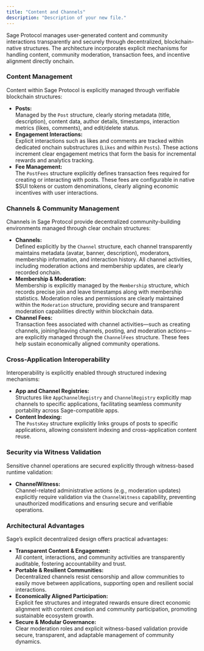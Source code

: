 ```yaml
---
title: "Content and Channels"
description: "Description of your new file."
---
```


Sage Protocol manages user-generated content and community interactions transparently and securely through decentralized, blockchain-native structures. The architecture incorporates explicit mechanisms for handling content, community moderation, transaction fees, and incentive alignment directly onchain.

### **Content Management**

Content within Sage Protocol is explicitly managed through verifiable blockchain structures:

- **Posts:**\
  Managed by the `Post` structure, clearly storing metadata (title, description), content data, author details, timestamps, interaction metrics (likes, comments), and edit/delete status.
- **Engagement Interactions:**\
  Explicit interactions such as likes and comments are tracked within dedicated onchain substructures (`Likes` and within `Posts`). These actions increment clear engagement metrics that form the basis for incremental rewards and analytics tracking.
- **Fee Management:**\
  The `PostFees` structure explicitly defines transaction fees required for creating or interacting with posts. These fees are configurable in native \$SUI tokens or custom denominations, clearly aligning economic incentives with user interactions.

### **Channels & Community Management**

Channels in Sage Protocol provide decentralized community-building environments managed through clear onchain structures:

- **Channels:**\
  Defined explicitly by the `Channel` structure, each channel transparently maintains metadata (avatar, banner, description), moderators, membership information, and interaction history. All channel activities, including moderation actions and membership updates, are clearly recorded onchain.
- **Membership & Moderation:**\
  Membership is explicitly managed by the `Membership` structure, which records precise join and leave timestamps along with membership statistics. Moderation roles and permissions are clearly maintained within the `Moderation` structure, providing secure and transparent moderation capabilities directly within blockchain data.
- **Channel Fees:**\
  Transaction fees associated with channel activities—such as creating channels, joining/leaving channels, posting, and moderation actions—are explicitly managed through the `ChannelFees` structure. These fees help sustain economically aligned community operations.

### **Cross-Application Interoperability**

Interoperability is explicitly enabled through structured indexing mechanisms:

- **App and Channel Registries:**\
  Structures like `AppChannelRegistry` and `ChannelRegistry` explicitly map channels to specific applications, facilitating seamless community portability across Sage-compatible apps.
- **Content Indexing:**\
  The `PostsKey` structure explicitly links groups of posts to specific applications, allowing consistent indexing and cross-application content reuse.

### **Security via Witness Validation**

Sensitive channel operations are secured explicitly through witness-based runtime validation:

- **ChannelWitness:**\
  Channel-related administrative actions (e.g., moderation updates) explicitly require validation via the `ChannelWitness` capability, preventing unauthorized modifications and ensuring secure and verifiable operations.

### **Architectural Advantages**

Sage’s explicit decentralized design offers practical advantages:

- **Transparent Content & Engagement:**\
  All content, interactions, and community activities are transparently auditable, fostering accountability and trust.
- **Portable & Resilient Communities:**\
  Decentralized channels resist censorship and allow communities to easily move between applications, supporting open and resilient social interactions.
- **Economically Aligned Participation:**\
  Explicit fee structures and integrated rewards ensure direct economic alignment with content creation and community participation, promoting sustainable ecosystem growth.
- **Secure & Modular Governance:**\
  Clear moderation roles and explicit witness-based validation provide secure, transparent, and adaptable management of community dynamics.